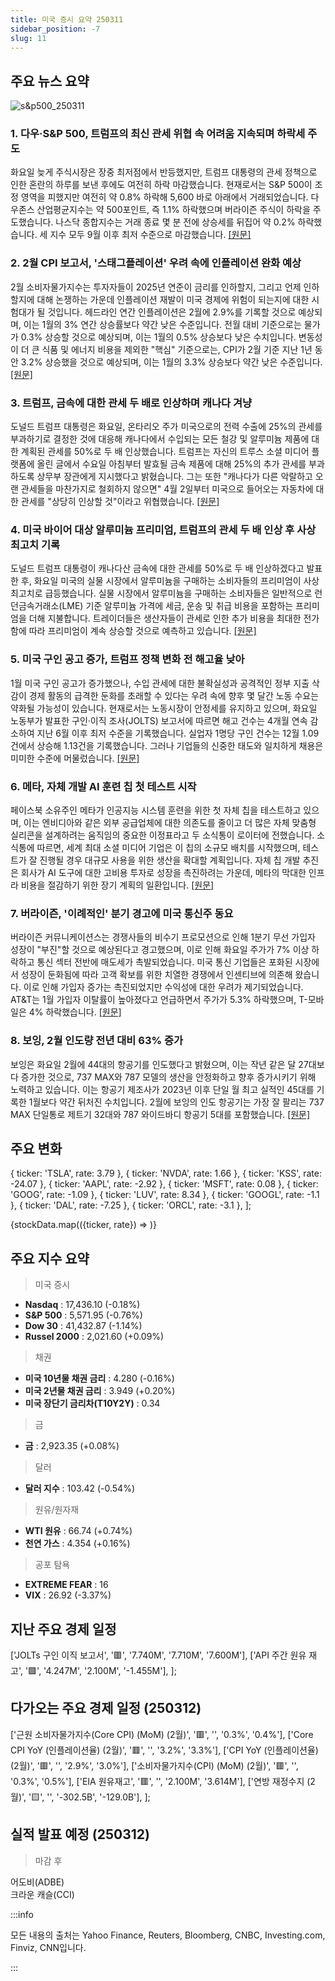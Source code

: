 ```yaml
---
title: 미국 증시 요약 250311
sidebar_position: -7
slug: 11
---
```


## 주요 뉴스 요약

![s&p500_250311](/map/250311.png)

### 1. **다우·S&P 500, 트럼프의 최신 관세 위협 속 어려움 지속되며 하락세 주도**

화요일 늦게 주식시장은 장중 최저점에서 반등했지만, 트럼프 대통령의 관세 정책으로 인한 혼란의 하루를 보낸 후에도 여전히 하락 마감했습니다. 현재로서는 S&P 500이 조정 영역을 피했지만 여전히 약 0.8% 하락해 5,600 바로 아래에서 거래되었습니다. 다우존스 산업평균지수는 약 500포인트, 즉 1.1% 하락했으며 버라이즌 주식이 하락을 주도했습니다. 나스닥 종합지수는 거래 종료 몇 분 전에 상승세를 뒤집어 약 0.2% 하락했습니다. 세 지수 모두 9월 이후 최저 수준으로 마감했습니다. [[원문]](https://finance.yahoo.com/news/live/stock-market-today-dow-sp-500-lead-losses-as-struggles-continue-amid-trumps-latest-tariff-threats-200229694.html)

### 2. **2월 CPI 보고서, '스태그플레이션' 우려 속에 인플레이션 완화 예상**

2월 소비자물가지수는 투자자들이 2025년 연준이 금리를 인하할지, 그리고 언제 인하할지에 대해 논쟁하는 가운데 인플레이션 재발이 미국 경제에 위험이 되는지에 대한 시험대가 될 것입니다. 헤드라인 연간 인플레이션은 2월에 2.9%를 기록할 것으로 예상되며, 이는 1월의 3% 연간 상승률보다 약간 낮은 수준입니다. 전월 대비 기준으로는 물가가 0.3% 상승할 것으로 예상되며, 이는 1월의 0.5% 상승보다 낮은 수치입니다. 변동성이 더 큰 식품 및 에너지 비용을 제외한 "핵심" 기준으로는, CPI가 2월 기준 지난 1년 동안 3.2% 상승했을 것으로 예상되며, 이는 1월의 3.3% 상승보다 약간 낮은 수준입니다. [[원문]](https://finance.yahoo.com/news/february-cpi-report-expected-to-show-inflation-moderated-as-stagflation-fears-rise-184443587.html)

### 3. **트럼프, 금속에 대한 관세 두 배로 인상하며 캐나다 겨냥**

도널드 트럼프 대통령은 화요일, 온타리오 주가 미국으로의 전력 수출에 25%의 관세를 부과하기로 결정한 것에 대응해 캐나다에서 수입되는 모든 철강 및 알루미늄 제품에 대한 계획된 관세를 50%로 두 배 인상했습니다. 트럼프는 자신의 트루스 소셜 미디어 플랫폼에 올린 글에서 수요일 아침부터 발효될 금속 제품에 대해 25%의 추가 관세를 부과하도록 상무부 장관에게 지시했다고 밝혔습니다. 그는 또한 "캐나다가 다른 악랄하고 오랜 관세들을 마찬가지로 철회하지 않으면" 4월 2일부터 미국으로 들어오는 자동차에 대한 관세를 "상당히 인상할 것"이라고 위협했습니다. [[원문]](https://www.reuters.com/world/americas/trump-says-he-will-raise-tariffs-canada-metals-50-2025-03-11/)

### 4. **미국 바이어 대상 알루미늄 프리미엄, 트럼프의 관세 두 배 인상 후 사상 최고치 기록**

도널드 트럼프 대통령이 캐나다산 금속에 대한 관세를 50%로 두 배 인상하겠다고 발표한 후, 화요일 미국의 실물 시장에서 알루미늄을 구매하는 소비자들의 프리미엄이 사상 최고치로 급등했습니다. 실물 시장에서 알루미늄을 구매하는 소비자들은 일반적으로 런던금속거래소(LME) 기준 알루미늄 가격에 세금, 운송 및 취급 비용을 포함하는 프리미엄을 더해 지불합니다. 트레이더들은 생산자들이 관세로 인한 추가 비용을 최대한 전가함에 따라 프리미엄이 계속 상승할 것으로 예측하고 있습니다. [[원문]](https://www.reuters.com/markets/commodities/us-physical-aluminium-premiums-soar-record-high-trump-tariffs-2025-03-11/)

### 5. **미국 구인 공고 증가, 트럼프 정책 변화 전 해고율 낮아**

1월 미국 구인 공고가 증가했으나, 수입 관세에 대한 불확실성과 공격적인 정부 지출 삭감이 경제 활동의 급격한 둔화를 초래할 수 있다는 우려 속에 향후 몇 달간 노동 수요는 약화될 가능성이 있습니다. 현재로서는 노동시장이 안정세를 유지하고 있으며, 화요일 노동부가 발표한 구인·이직 조사(JOLTS) 보고서에 따르면 해고 건수는 4개월 연속 감소하여 지난 6월 이후 최저 수준을 기록했습니다. 실업자 1명당 구인 건수는 12월 1.09건에서 상승해 1.13건을 기록했습니다. 그러나 기업들의 신중한 태도와 일치하게 채용은 미미한 수준에 머물렀습니다. [[원문]](https://www.reuters.com/markets/us/us-job-openings-increase-january-layoffs-decline-2025-03-11/)

### 6. **메타, 자체 개발 AI 훈련 칩 첫 테스트 시작**

페이스북 소유주인 메타가 인공지능 시스템 훈련을 위한 첫 자체 칩을 테스트하고 있으며, 이는 엔비디아와 같은 외부 공급업체에 대한 의존도를 줄이고 더 많은 자체 맞춤형 실리콘을 설계하려는 움직임의 중요한 이정표라고 두 소식통이 로이터에 전했습니다. 소식통에 따르면, 세계 최대 소셜 미디어 기업은 이 칩의 소규모 배치를 시작했으며, 테스트가 잘 진행될 경우 대규모 사용을 위한 생산을 확대할 계획입니다. 자체 칩 개발 추진은 회사가 AI 도구에 대한 고비용 투자로 성장을 촉진하려는 가운데, 메타의 막대한 인프라 비용을 절감하기 위한 장기 계획의 일환입니다. [[원문]](https://www.reuters.com/technology/artificial-intelligence/meta-begins-testing-its-first-in-house-ai-training-chip-2025-03-11/)

### 7. **버라이즌, '이례적인' 분기 경고에 미국 통신주 동요**

버라이즌 커뮤니케이션스는 경쟁사들의 비수기 프로모션으로 인해 1분기 무선 가입자 성장이 "부진"할 것으로 예상된다고 경고했으며, 이로 인해 화요일 주가가 7% 이상 하락하고 통신 섹터 전반에 매도세가 촉발되었습니다. 미국 통신 기업들은 포화된 시장에서 성장이 둔화됨에 따라 고객 확보를 위한 치열한 경쟁에서 인센티브에 의존해 왔습니다. 이로 인해 가입자 증가는 촉진되었지만 수익성에 대한 우려가 제기되었습니다. AT&T는 1월 가입자 이탈률이 높아졌다고 언급하면서 주가가 5.3% 하락했으며, T-모바일은 4% 하락했습니다. [[원문]](https://www.reuters.com/business/media-telecom/verizon-warns-soft-subscriber-growth-strong-competition-shares-fall-2025-03-11/)

### 8. **보잉, 2월 인도량 전년 대비 63% 증가**

보잉은 화요일 2월에 44대의 항공기를 인도했다고 밝혔으며, 이는 작년 같은 달 27대보다 증가한 것으로, 737 MAX와 787 모델의 생산을 안정화하고 향후 증가시키기 위해 노력하고 있습니다. 이는 항공기 제조사가 2023년 이후 단일 월 최고 실적인 45대를 기록한 1월보다 약간 뒤처진 수치입니다. 2월에 보잉의 인도 항공기는 가장 잘 팔리는 737 MAX 단일통로 제트기 32대와 787 와이드바디 항공기 5대를 포함했습니다. [[원문]](https://www.reuters.com/business/aerospace-defense/boeing-deliveries-rise-63-february-year-earlier-2025-03-11/)

## 주요 변화

  { ticker: 'TSLA', rate: 3.79 },
  { ticker: 'NVDA', rate: 1.66 },
  { ticker: 'KSS', rate: -24.07 },
  { ticker: 'AAPL', rate: -2.92 },
  { ticker: 'MSFT', rate: 0.08 },
  { ticker: 'GOOG', rate: -1.09 },
  { ticker: 'LUV', rate: 8.34 },
  { ticker: 'GOOGL', rate: -1.1 },
  { ticker: 'DAL', rate: -7.25 },
  { ticker: 'ORCL', rate: -3.1 },
];

{stockData.map(({ticker, rate}) => <StockCardMini key={ticker} ticker={ticker} rate={rate}></StockCardMini>)}

## 주요 지수 요약

> 미국 증시

- **Nasdaq** : 17,436.10 (-0.18%)
- **S&P 500** : 5,571.95 (-0.76%)
- **Dow 30** : 41,432.87 (-1.14%)
- **Russel 2000** : 2,021.60 (+0.09%)

> 채권

- **미국 10년물 채권 금리** : 4.280 (-0.16%)
- **미국 2년물 채권 금리** : 3.949 (+0.20%)
- **미국 장단기 금리차(T10Y2Y)** : 0.34

> 금

- **금** : 2,923.35 (+0.08%)

> 달러

- **달러 지수** : 103.42 (-0.54%)

> 원유/원자재

- **WTI 원유** : 66.74 (+0.74%)
- **천연 가스** : 4.354 (+0.16%)

> 공포 탐욕

- **EXTREME FEAR** : 16
- **VIX** : 26.92 (-3.37%)

## 지난 주요 경제 일정

  ['JOLTs 구인 이직 보고서', '🟥', '7.740M', '7.710M', '7.600M'],
  ['API 주간 원유 재고', '🟩', '4.247M', '2.100M', '-1.455M'],
];

<EconomicCalendar data={eventsData} />

## 다가오는 주요 경제 일정 (250312)

  ['근원 소비자물가지수(Core CPI) (MoM) (2월)', '🟥', '', '0.3%', '0.4%'],
  ['Core CPI YoY (인플레이션율) (2월)', '🟥', '', '3.2%', '3.3%'],
  ['CPI YoY (인플레이션율)(2월)', '🟥', '', '2.9%', '3.0%'],
  ['소비자물가지수(CPI) (MoM) (2월)', '🟥', '', '0.3%', '0.5%'],
  ['EIA 원유재고', '🟥', '', '2.100M', '3.614M'],
  ['연방 재정수지 (2월)', '🟨', '', '-302.5B', '-129.0B'],
];

<EconomicCalendar data={nextEventsData} />

## 실적 발표 예정 (250312)

> 마감 후

어도비(ADBE)  
크라운 캐슬(CCI)

:::info

모든 내용의 출처는 Yahoo Finance, Reuters, Bloomberg, CNBC, Investing.com, Finviz, CNN입니다.

:::
